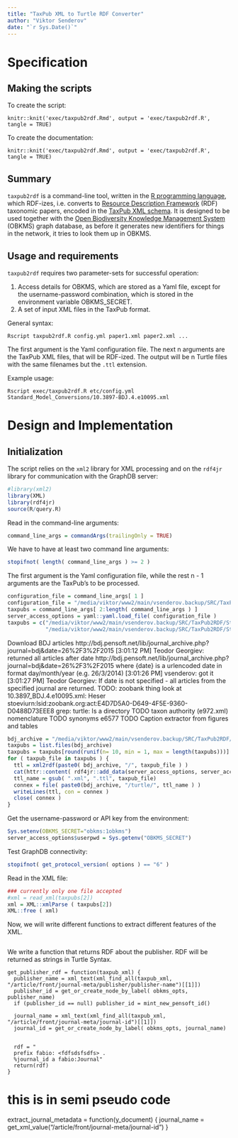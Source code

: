```yaml
---
title: "TaxPub XML to Turtle RDF Converter"
author: "Viktor Senderov"
date: "`r Sys.Date()`"
---
```


# Specification

## Making the scripts

To create the script:
```
knitr::knit('exec/taxpub2rdf.Rmd', output = 'exec/taxpub2rdf.R', tangle = TRUE)
```

To create the documentation:
```
knitr::knit('exec/taxpub2rdf.Rmd', output = 'exec/taxpub2rdf.R', tangle = TRUE)
```

## Summary

`taxpub2rdf` is a command-line tool, written in the [R programming language](https://cran.r-project.org/), which RDF-izes, i.e. converts to [Resource Description Framework](https://www.w3.org/RDF/) (RDF) taxonomic papers, encoded in the [TaxPub XML schema](http://htmlpreview.github.io/?https://github.com/tcatapano/TaxPub/blob/master/documentation/tp-taxon-treatment.html). It is designed to be used together with the [Open Biodiversity Knowledge Management System](http://openbkms.blogspot.com) (OBKMS) graph database, as before it generates new identifiers for things in the network, it tries to look them up in OBKMS.

## Usage and requirements

`taxpub2rdf` requires two parameter-sets for successful operation:

1. Access details for OBKMS, which are stored as a Yaml file, except for the username-password combination, which is stored in the environment variable OBKMS_SECRET.
2. A set of input XML files in the TaxPub format.

General syntax:
```
Rscript taxpub2rdf.R config.yml paper1.xml paper2.xml ...
```

The first argument is the Yaml configuration file. The next n arguments are the TaxPub XML files, that will be RDF-ized. The output will be n Turtle files with the same filenames but the `.ttl` extension.

Example usage:
```
Rscript exec/taxpub2rdf.R etc/config.yml Standard_Model_Conversions/10.3897-BDJ.4.e10095.xml
```

# Design and Implementation

## Initialization

The script relies on the `xml2` library for XML processing and on the `rdf4jr` library for communication with the GraphDB server:

```r
#library(xml2)
library(XML)
library(rdf4jr)
source(R/query.R)
```

Read in the command-line arguments:

```r
command_line_args = commandArgs(trailingOnly = TRUE)
```

We have to have at least two command line arguments:

```r
stopifnot( length( command_line_args ) >= 2 )
```

The first argument is the Yaml configuration file, while the rest n - 1 arguments are the TaxPub's to be processed.

```r
configuration_file = command_line_args[ 1 ]
configuration_file = "/media/viktor/www2/main/vsenderov.backup/SRC/TaxPub2RDF/etc/config.yml"
taxpubs = command_line_args[ 2:length( command_line_args ) ]
server_access_options = yaml::yaml.load_file( configuration_file )
taxpubs = c("/media/viktor/www2/main/vsenderov.backup/SRC/TaxPub2RDF/Standard_Model_Conversions/10.3897-BDJ.4.e10095.xml", 
            "/media/viktor/www2/main/vsenderov.backup/SRC/TaxPub2RDF/Standard_Model_Conversions/bdj4701.xml")
```

Download BDJ articles
http://bdj.pensoft.net/lib/journal_archive.php?journal=bdj&date=26%2F3%2F2015
[3:01:12 PM] Teodor Georgiev: returned all articles after date
http://bdj.pensoft.net/lib/journal_archive.php?journal=bdj&date=26%2F3%2F2015
where {date} is a urlencoded date in format day/month/year 
(e.g. 26/3/2014)
[3:01:26 PM] vsenderov: got it
[3:01:27 PM] Teodor Georgiev: 
If date is not specified - all articles from the specified journal are 
returned.
TODO: zoobank thing
look at 10.3897_BDJ.4.e10095.xml:          <tp:taxon-name><tp:taxon-name-part taxon-name-part-type="genus">Heser</tp:taxon-name-part> <tp:taxon-name-part taxon-name-part-type="species">stoevi</tp:taxon-name-part><object-id content-type="zoobank" xlink:type="simple" object-id-type="ZooBank">urn:lsid:zoobank.org:act:E4D7D5A0-D649-4F5E-9360-D0488D73EEE8</object-id></tp:taxon-name>
grep: turtle: Is a directory
TODO taxon authority (e972.xml) nomenclature
TODO  synonyms e6577
TODO Caption extractor from figures and tables
```r
bdj_archive = "/media/viktor/www2/main/vsenderov.backup/SRC/TaxPub2RDF/BDJ_Archive"
taxpubs = list.files(bdj_archive)
taxpubs = taxpubs[round(runif(n= 10, min = 1, max = length(taxpubs)))]
for ( taxpub_file in taxpubs ) {
  ttl = xml2rdf(paste0( bdj_archive, "/", taxpub_file ) ) 
  cat(httr::content( rdf4jr::add_data(server_access_options, server_access_options$repository, ttl), as="text"))
  ttl_name = gsub( ".xml", ".ttl", taxpub_file)
  connex = file( paste0(bdj_archive, "/turtle/", ttl_name ) )
  writeLines(ttl, con = connex )
  close( connex )
}
```

Get the username-password or API key from the environment:

```r
Sys.setenv(OBKMS_SECRET="obkms:1obkms")
server_access_options$userpwd = Sys.getenv("OBKMS_SECRET")
```

Test GraphDB connectivity:
```r
stopifnot( get_protocol_version( options ) == "6" )
```

Read in the XML file:
```r
### currently only one file accepted
#xml = read_xml(taxpubs[2])
xml = XML::xmlParse ( taxpubs[2])
XML::free ( xml)
```

Now, we will write different functions to extract different features of the XML.

```

```

We write a function that returns RDF about the publisher. RDF will be returned as strings in Turtle Syntax.
```
get_publisher_rdf = function(taxpub_xml) {
  publisher_name = xml_text(xml_find_all(taxpub_xml, "/article/front/journal-meta/publisher/publisher-name")[[1]])
  publisher_id = get_or_create_node_by_label( obkms_opts, publisher_name) 
  if (publisher_id == null) publisher_id = mint_new_pensoft_id()
  
  journal_name = xml_text(xml_find_all(taxpub_xml, "/article/front/journal-meta/journal-id")[[1]])
  journal_id = get_or_create_node_by_label( obkms_opts, journal_name)
  
  
  rdf = "
  prefix fabio: <fdfsdsfsdfs> .
  %journal_id a fabio:Journal"
  return(rdf)
}
```

# this is in semi pseudo code
extract_journal_metadata = function(y_document) {
  journal_name = get_xml_value("/article/front/journal-meta/journal-id")
}
